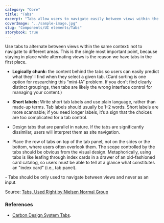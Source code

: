 ```yaml
---
category: "Core"
title: "Tabs"
excerpt: "Tabs allow users to navigate easily between views within the same context."
coverImage: "../sample-image.jpg"
slug: "Components/UI elements/Tabs"
storybook: true
---
```


Use tabs to alternate between views within the same context: not to navigate to different areas. This is the single most important point, because staying in place while alternating views is the reason we have tabs in the first place.

<DoUse>

- **Logically chunk:** the content behind the tabs so users can easily predict what they'll find when they select a given tab. (Card sorting is one option for researching this “mini-IA” problem. If you don't find clearly distinct groupings, then tabs are likely the wrong interface control for managing your content.)
- **Short labels:** Write short tab labels and use plain language, rather than made-up terms. Tab labels should usually be 1–2 words. Short labels are more scannable; if you need longer labels, it’s a sign that the choices are too complicated for a tab control.

- Design tabs that are parallel in nature. If the tabs are significantly dissimilar, users will interpret them as site navigation.
- Place the row of tabs on top of the tab panel, not on the sides or the bottom, where users often overlook them. The scope controlled by the tabs should be obvious from the visual design. Metaphorically, using tabs is like leafing through index cards in a drawer of an old-fashioned card catalog, so users must be able to tell at a glance what constitutes an "index card" (i.e., tab panel).

</DoUse>

<DoNotUse>
  - Tabs should be only used to navigate between views and never as an input.
</DoNotUse>

Source: [Tabs, Used Right by Nielsen Normal Group](https://www.nngroup.com/articles/tabs-used-right/)

### References

- [Carbon Design System Tabs](https://www.carbondesignsystem.com/components/tabs/usage/).
